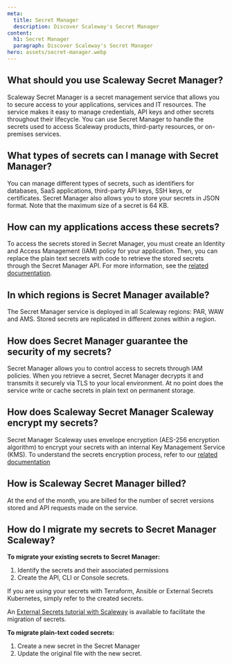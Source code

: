 ```yaml
---
meta:
  title: Secret Manager
  description: Discover Scaleway's Secret Manager
content:
  h1: Secret Manager
  paragraph: Discover Scaleway's Secret Manager
hero: assets/secret-manager.webp
---
```


## What should you use Scaleway Secret Manager?

Scaleway Secret Manager is a secret management service that allows you to secure access to your applications, services and IT resources. The service makes it easy to manage credentials, API keys and other secrets throughout their lifecycle. You can use Secret Manager to handle the secrets used to access Scaleway products, third-party resources, or on-premises services.

## What types of secrets can I manage with Secret Manager?

You can manage different types of secrets, such as identifiers for databases, SaaS applications, third-party API keys, SSH keys, or certificates. Secret Manager also allows you to store your secrets in JSON format. Note that the maximum size of a secret is 64 KB.

## How can my applications access these secrets?

To access the secrets stored in Secret Manager, you must create an Identity and Access Management (IAM) policy for your application. Then, you can replace the plain text secrets with code to retrieve the stored secrets through the Secret Manager API. For more information, see the [related documentation](https://www.scaleway.com/en/docs/identity-and-access-management/secret-manager/quickstart/).

## In which regions is Secret Manager available?

The Secret Manager service is deployed in all Scaleway regions: PAR, WAW and AMS. Stored secrets are replicated in different zones within a region.

## How does Secret Manager guarantee the security of my secrets?

Secret Manager allows you to control access to secrets through IAM policies. When you retrieve a secret, Secret Manager decrypts it and transmits it securely via TLS to your local environment. At no point does the service write or cache secrets in plain text on permanent storage.

## How does Scaleway Secret Manager Scaleway encrypt my secrets?

Secret Manager Scaleway uses envelope encryption (AES-256 encryption algorithm) to encrypt your secrets with an internal Key Management Service (KMS).
To understand the secrets encryption process, refer to our [related documentation](https://www.scaleway.com/en/docs/identity-and-access-management/secret-manager/reference-content/data-encryption-with-secret-manager/)

## How is Scaleway Secret Manager billed?


At the end of the month, you are billed for the number of secret versions stored and API requests made on the service.


## How do I migrate my secrets to Secret Manager Scaleway?

**To migrate your existing secrets to Secret Manager:**

1. Identify the secrets and their associated permissions
2. Create the API, CLI or Console secrets.

If you are using your secrets with Terraform, Ansible or External Secrets Kubernetes, simply refer to the created secrets.

An [External Secrets tutorial with Scaleway](/tutorials/external-secrets/) is available to facilitate the migration of secrets.

**To migrate plain-text coded secrets:**

1. Create a new secret in the Secret Manager
2. Update the original file with the new secret.
